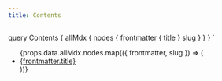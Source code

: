 ```yaml
---
title: Contents
---
```



  query Contents {
    allMdx {
      nodes {
        frontmatter {
          title
        }
        slug
      }
    }
  }
`

<ul style={{ listStyle: 'none', paddingLeft: 0 }}>
    {props.data.allMdx.nodes.map(({ frontmatter, slug }) => (
        <li key={slug}>
            <a href={`/${slug}`}>{frontmatter.title}</a>
        </li>
    ))}
</ul>
